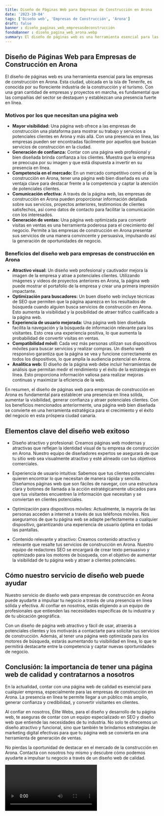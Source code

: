 ```yaml
---
title: Diseño de Páginas Web para Empresas de Construcción en Arona
date: '2023-10-04'
tags: ['Diseño web', 'Empresas de Construcción', 'Arona']
draft: false
banner : diseño_paginas_web_empresasdeconstrucción
fondoBanner : diseño_pagina_web_arona.webp
summary: El diseño de páginas web es una herramienta esencial para las empresas de construcción en Arona. Esta ciudad, ubicada en la isla de Tenerife, es conocida por su floreciente industria de la construcción y el turismo. Con una gran cantidad de empresas y proyectos en marcha, es fundamental que las compañías del sector se destaquen y establezcan una presencia fuerte en línea.
---
```


## Diseño de Páginas Web para Empresas de Construcción en Arona

El diseño de páginas web es una herramienta esencial para las empresas de construcción en Arona. Esta ciudad, ubicada en la isla de Tenerife, es conocida por su floreciente industria de la construcción y el turismo. Con una gran cantidad de empresas y proyectos en marcha, es fundamental que las compañías del sector se destaquen y establezcan una presencia fuerte en línea.

### Motivos por los que necesitan una página web

- **Mayor visibilidad:** Una página web ofrece a las empresas de construcción una plataforma para mostrar su trabajo y servicios a potenciales clientes en Arona y más allá. Con una presencia en línea, las empresas pueden ser encontradas fácilmente por aquellos que buscan servicios de construcción en la ciudad.
- **Generación de confianza:** Contar con una página web profesional y bien diseñada brinda confianza a los clientes. Muestra que la empresa se preocupa por su imagen y que está dispuesta a invertir en su presencia en línea.
- **Competencia en el mercado:** En un mercado competitivo como el de la construcción en Arona, tener una página web bien diseñada es una ventaja clave para destacar frente a la competencia y captar la atención de potenciales clientes.
- **Comunicación efectiva:** A través de la página web, las empresas de construcción en Arona pueden proporcionar información detallada sobre sus servicios, proyectos anteriores, testimonios de clientes satisfechos, así como datos de contacto para facilitar la comunicación con los interesados.
- **Generación de ventas:** Una página web optimizada para convertir visitas en ventas es una herramienta poderosa para el crecimiento del negocio. Permite a las empresas de construcción en Arona presentar sus servicios de una manera convincente y persuasiva, impulsando así la generación de oportunidades de negocio.

### Beneficios del diseño web para empresas de construcción en Arona

- **Atractivo visual:** Un diseño web profesional y cautivador mejora la imagen de la empresa y atrae a potenciales clientes. Utilizando imágenes y videos de proyectos anteriores en Arona, la página web puede mostrar el portafolio de la empresa y crear una primera impresión impactante.
- **Optimización para buscadores:** Un buen diseño web incluye técnicas de SEO que permiten que la página aparezca en los resultados de búsqueda cuando alguien busca servicios de construcción en Arona. Esto aumenta la visibilidad y la posibilidad de atraer tráfico cualificado a la página web.
- **Experiencia de usuario mejorada:** Una página web bien diseñada facilita la navegación y la búsqueda de información relevante para los visitantes. Esto crea una experiencia positiva, lo que aumenta la probabilidad de convertir visitas en ventas.
- **Compatibilidad móvil:** Cada vez más personas utilizan sus dispositivos móviles para buscar servicios y realizar compras. Un diseño web responsivo garantiza que la página se vea y funcione correctamente en todos los dispositivos, lo que amplía la audiencia potencial en Arona.
- **Analítica web:** El diseño de la página web debe incluir herramientas de análisis que permitan medir el rendimiento y el éxito de la estrategia en línea. Esto proporciona información valiosa para realizar mejoras continuas y maximizar la eficiencia de la web.

En resumen, el diseño de páginas web para empresas de construcción en Arona es fundamental para establecer una presencia en línea sólida, aumentar la visibilidad, generar confianza y atraer potenciales clientes. Con los beneficios mencionados anteriormente, una página web bien diseñada se convierte en una herramienta estratégica para el crecimiento y el éxito del negocio en esta próspera ciudad canaria.

<GifSeo />

<Cta />

## Elementos clave del diseño web exitoso

- Diseño atractivo y profesional: Creamos páginas web modernas y atractivas que reflejan la identidad visual de tu empresa de construcción en Arona. Nuestro equipo de diseñadores expertos se asegurará de que tu sitio web sea visualmente atractivo y esté alineado con tus objetivos comerciales.

- Experiencia de usuario intuitiva: Sabemos que tus clientes potenciales quieren encontrar lo que necesitan de manera rápida y sencilla. Diseñamos páginas web que son fáciles de navegar, con una estructura clara y botones de llamada a la acción estratégicamente ubicados para que tus visitantes encuentren la información que necesitan y se conviertan en clientes potenciales.

- Optimización para dispositivos móviles: Actualmente, la mayoría de las personas acceden a internet a través de sus teléfonos móviles. Nos aseguramos de que tu página web se adapte perfectamente a cualquier dispositivo, garantizando una experiencia de usuario óptima en todas las pantallas.

- Contenido relevante y atractivo: Creamos contenido atractivo y relevante que resalte tus servicios de construcción en Arona. Nuestro equipo de redactores SEO se encargará de crear texto persuasivo y optimizado para los motores de búsqueda, con el objetivo de aumentar la visibilidad de tu página web y atraer a clientes potenciales.

## Cómo nuestro servicio de diseño web puede ayudar

Nuestro servicio de diseño web para empresas de construcción en Arona puede ayudarte a impulsar tu negocio a través de una presencia en línea sólida y efectiva. Al confiar en nosotros, estás eligiendo a un equipo de profesionales que entienden las necesidades específicas de tu industria y de tu ubicación geográfica.

Con un diseño de página web atractivo y fácil de usar, atraerás a potenciales clientes y los motivarás a contactarte para solicitar tus servicios de construcción. Además, al tener una página web optimizada para los motores de búsqueda, estarás aumentando tu visibilidad en línea, lo que te permitirá destacarte entre la competencia y captar nuevas oportunidades de negocio.

## Conclusión: la importancia de tener una página web de calidad y contratarnos a nosotros

En la actualidad, contar con una página web de calidad es esencial para cualquier empresa, especialmente para las empresas de construcción en Arona. La presencia en línea te permite llegar a un público más amplio, generar confianza y credibilidad, y convertir visitantes en clientes.

Al confiar en nosotros, Élite Webs, para el diseño y desarrollo de tu página web, te aseguras de contar con un equipo especializado en SEO y diseño web que entiende las necesidades de tu industria. No solo te ofrecemos un diseño atractivo y funcional, sino que también te brindamos estrategias de marketing digital efectivas para que tu página web se convierta en una herramienta de generación de ventas.

No pierdas la oportunidad de destacar en el mercado de la construcción en Arona. Contacta con nosotros hoy mismo y descubre cómo podemos ayudarte a impulsar tu negocio a través de un diseño web de calidad.

<Video />

<CtaBot job='Empresas de Construcción' city='Arona'/>

<Gmaps query='Arona+españa+maps' />